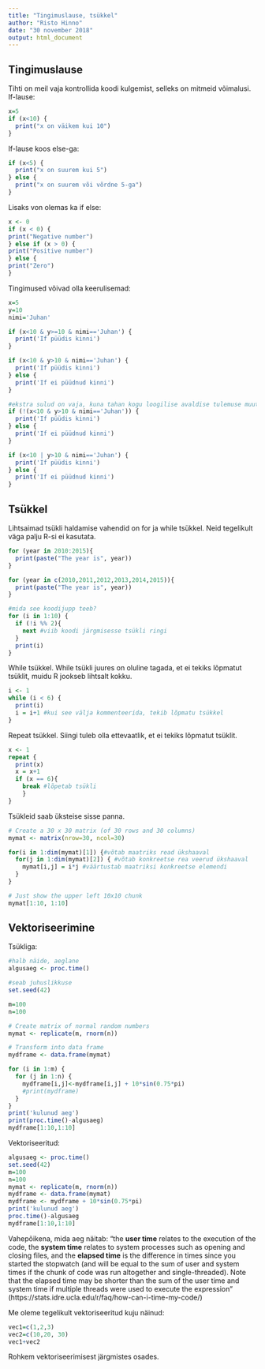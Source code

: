 ```yaml
---
title: "Tingimuslause, tsükkel"
author: "Risto Hinno"
date: "30 november 2018"
output: html_document
---
```


## Tingimuslause

Tihti on meil vaja kontrollida koodi kulgemist, selleks on mitmeid võimalusi.
If-lause:
```r
x=5
if (x<10) {
  print("x on väikem kui 10")
}
```
If-lause koos else-ga:
```r
if (x<5) {
  print("x on suurem kui 5")
} else {
  print("x on suurem või võrdne 5-ga")
}
```
Lisaks von olemas ka if else:
```r

x <- 0
if (x < 0) {
print("Negative number")
} else if (x > 0) {
print("Positive number")
} else {
print("Zero")
}
```

Tingimused võivad olla keerulisemad:
```r
x=5
y=10
nimi='Juhan'

if (x<10 & y>=10 & nimi=='Juhan') {
  print('If püüdis kinni')
}

if (x<10 & y>10 & nimi=='Juhan') {
  print('If püüdis kinni')
} else {
  print('If ei püüdnud kinni')
}

#ekstra sulud on vaja, kuna tahan kogu loogilise avaldise tulemuse muuta vastupidiseks
if (!(x<10 & y>10 & nimi=='Juhan')) {
  print('If püüdis kinni')
} else {
  print('If ei püüdnud kinni')
}

if (x<10 | y>10 & nimi=='Juhan') {
  print('If püüdis kinni')
} else {
  print('If ei püüdnud kinni')
}
```

## Tsükkel

Lihtsaimad tsükli haldamise vahendid on for ja while tsükkel. Neid tegelikult väga palju R-si ei kasutata.
```r
for (year in 2010:2015){
  print(paste("The year is", year))
}

for (year in c(2010,2011,2012,2013,2014,2015)){
  print(paste("The year is", year))
}

#mida see koodijupp teeb?
for (i in 1:10) {
  if (!i %% 2){
    next #viib koodi järgmisesse tsükli ringi
  }
  print(i)
}
```

While tsükkel. While tsükli juures on oluline tagada, et ei tekiks lõpmatut tsüklit, muidu R jookseb lihtsalt kokku.
```r
i <- 1
while (i < 6) {
  print(i)
  i = i+1 #kui see välja kommenteerida, tekib lõpmatu tsükkel
}
```
Repeat tsükkel. Siingi tuleb olla ettevaatlik, et ei tekiks lõpmatut tsüklit.

```r
x <- 1
repeat {
  print(x)
  x = x+1
  if (x == 6){
    break #lõpetab tsükli
    }
}
```

Tsükleid saab üksteise sisse panna.
```r
# Create a 30 x 30 matrix (of 30 rows and 30 columns)
mymat <- matrix(nrow=30, ncol=30)

for(i in 1:dim(mymat)[1]) {#võtab maatriks read ükshaaval
  for(j in 1:dim(mymat)[2]) { #võtab konkreetse rea veerud ükshaaval
    mymat[i,j] = i*j #väärtustab maatriksi konkreetse elemendi
  }
}

# Just show the upper left 10x10 chunk
mymat[1:10, 1:10]
```
## Vektoriseerimine

Tsükliga:
```r
#halb näide, aeglane
algusaeg <- proc.time()

#seab juhuslikkuse
set.seed(42)

m=100
n=100

# Create matrix of normal random numbers
mymat <- replicate(m, rnorm(n))

# Transform into data frame
mydframe <- data.frame(mymat)

for (i in 1:m) {
  for (j in 1:n) {
    mydframe[i,j]<-mydframe[i,j] + 10*sin(0.75*pi)
    #print(mydframe)
  }
}
print('kulunud aeg')
print(proc.time()-algusaeg)
mydframe[1:10,1:10]
```

Vektoriseeritud:
```r
algusaeg <- proc.time()
set.seed(42)
m=100
n=100
mymat <- replicate(m, rnorm(n)) 
mydframe <- data.frame(mymat)
mydframe <- mydframe + 10*sin(0.75*pi)
print('kulunud aeg')
proc.time()-algusaeg
mydframe[1:10,1:10]
```
Vahepõikena, mida aeg näitab:
"the __user time__ relates to the execution of the code, the __system time__ relates to system processes such as opening and closing files, and the __elapsed time__ is the difference in times since you started the stopwatch (and will be equal to the sum of user and system times if the chunk of code was run altogether and single-threaded). Note that the elapsed time may be shorter than the sum of the user time and system time if multiple threads were used to execute the expression" (https://stats.idre.ucla.edu/r/faq/how-can-i-time-my-code/)

Me oleme tegelikult vektoriseeritud kuju näinud:
```r
vec1=c(1,2,3)
vec2=c(10,20, 30)
vec1+vec2
```
Rohkem vektoriseerimisest järgmistes osades.
